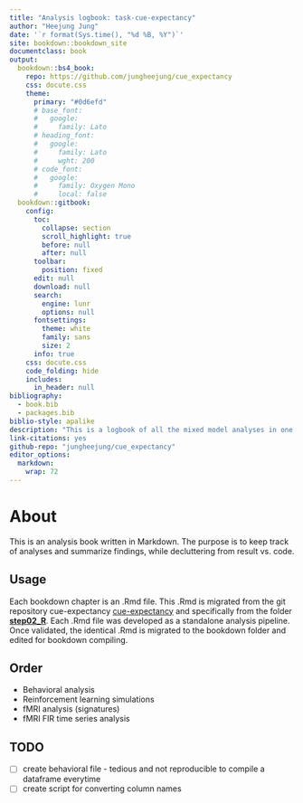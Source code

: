 ```yaml
---
title: "Analysis logbook: task-cue-expectancy"
author: "Heejung Jung"
date: '`r format(Sys.time(), "%d %B, %Y")`'
site: bookdown::bookdown_site
documentclass: book
output:
  bookdown::bs4_book:
    repo: https://github.com/jungheejung/cue_expectancy
    css: docute.css
    theme:
      primary: "#0d6efd"
      # base_font:
      #   google:
      #     family: Lato
      # heading_font:
      #   google:
      #     family: Lato
      #     wght: 200
      # code_font:
      #   google:
      #     family: Oxygen Mono
      #     local: false
  bookdown::gitbook:
    config:
      toc:
        collapse: section
        scroll_highlight: true
        before: null
        after: null
      toolbar:
        position: fixed
      edit: null
      download: null
      search:
        engine: lunr
        options: null
      fontsettings:
        theme: white
        family: sans
        size: 2
      info: true
    css: docute.css
    code_folding: hide
    includes:
      in_header: null
bibliography:
  - book.bib
  - packages.bib
biblio-style: apalike
description: "This is a logbook of all the mixed model analyses in one setting."
link-citations: yes
github-repo: "jungheejung/cue_expectancy"
editor_options:
  markdown:
    wrap: 72
---
```


# About

This is an analysis book written in Markdown. The purpose is to keep track of analyses and summarize findings, while decluttering from result vs. code.

## Usage

Each bookdown chapter is an .Rmd file. This .Rmd is migrated from the git repository cue-expectancy [cue-expectancy](https://github.com/jungheejung/cue_expectancy) and specifically from the folder [**step02_R**](https://github.com/jungheejung/cue_expectancy/tree/main/scripts/step02_R/utils). Each .Rmd file was developed as a standalone analysis pipeline. Once validated, the identical .Rmd is migrated to the bookdown folder and edited for bookdown compiling.

## Order

- Behavioral analysis
- Reinforcement learning simulations
- fMRI analysis (signatures)
- fMRI FIR time series analysis

## TODO
- [ ] create behavioral file - tedious and not reproducible to compile a dataframe everytime
- [ ] create script for converting column names

